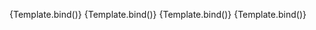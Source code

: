 
<Meta
	title="Components/InputText/MinMax"
	component={VvInputText}
	args={defaultArgs}
	argTypes={argTypes}
/>

<Canvas>
	<Story
		name="Min - Number"
		args={{
			type: 'number',
			min: -15,
		}}
		argTypes={{
			type: {
				control: {
					disable: true,
				},
			},
			min: {
				control: {
					disable: true,
				},
			},
		}}
		play={defaultTest}
	>
		{Template.bind()}
	</Story>
</Canvas>

<Canvas>
	<Story
		name="Max - Number"
		args={{
			type: 'number',
			max: 15,
		}}
		argTypes={{
			type: {
				control: {
					disable: true,
				},
			},
			max: {
				control: {
					disable: true,
				},
			},
		}}
		play={defaultTest}
	>
		{Template.bind()}
	</Story>
</Canvas>

<Canvas>
	<Story
		name="Min - Date"
		args={{
			type: 'date',
			min: new Date().toISOString().split('T')[0],
		}}
		argTypes={{
			type: {
				control: {
					disable: true,
				},
			},
			min: {
				control: {
					disable: true,
				},
			},
		}}
		play={defaultTest}
	>
		{Template.bind()}
	</Story>
</Canvas>

<Canvas>
	<Story
		name="Max - Date"
		args={{
			type: 'date',
			max: new Date().toISOString().split('T')[0],
		}}
		argTypes={{
			type: {
				control: {
					disable: true,
				},
			},
			max: {
				control: {
					disable: true,
				},
			},
		}}
		play={defaultTest}
	>
		{Template.bind()}
	</Story>
</Canvas>
